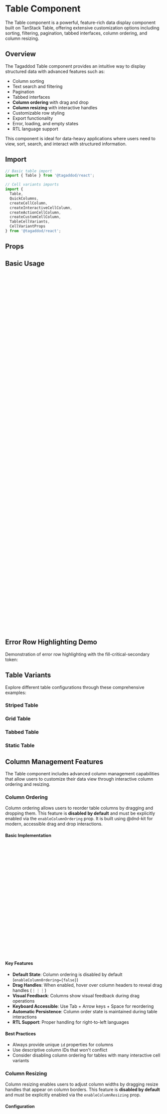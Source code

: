 
<Meta of={TableStories} />

# Table Component

The Table component is a powerful, feature-rich data display component built on TanStack Table, offering extensive customization options including sorting, filtering, pagination, tabbed interfaces, column ordering, and column resizing.

## Overview

The Tagaddod Table component provides an intuitive way to display structured data with advanced features such as:

- Column sorting
- Text search and filtering
- Pagination
- Tabbed interfaces
- **Column ordering** with drag and drop
- **Column resizing** with interactive handles
- Customizable row styling
- Export functionality
- Error, loading, and empty states
- RTL language support

This component is ideal for data-heavy applications where users need to view, sort, search, and interact with structured information.

## Import

```jsx
// Basic table import
import { Table } from '@tagaddod/react';

// Cell variants imports
import { 
  Table, 
  QuickColumns, 
  createCellColumn, 
  createInteractiveCellColumn, 
  createActionCellColumn,
  createCustomCellColumn,
  TableCellVariants,
  CellVariantProps 
} from '@tagaddod/react';
```

## Props

<ArgTypes of={Table} />

## Basic Usage

<Canvas of={TableStories.Example} />

```jsx
import { Table } from '@tagaddod/react';
import { IconEdit, IconTrash } from '@tabler/icons-react';
import { Button } from '@tagaddod/react';

// Define column structure
const columns = [
  {
    accessorKey: 'id',
    header: 'ID',
    size: 80,
  },
  {
    accessorKey: 'name',
    header: 'Item',
    size: 250,
  },
  {
    accessorKey: 'stockCollectors',
    header: 'Dispatched to collectors',
    size: 150,
  },
  {
    accessorKey: 'stockWarehouse',
    header: 'Available at warehouse',
    size: 150,
  },
  {
    id: 'actions',
    header: '',
    cell: () => (
      <div style={{ display: 'flex', gap: '8px' }}>
        <Button
          variant="plain"
          size="micro"
          tone="neutral"
          prefixIcon={<IconEdit size={16} />}
          onClick={(e) => {
            e.stopPropagation();
            alert('Edit clicked');
          }}
        />
        <Button
          variant="plain"
          size="micro"
          tone="critical"
          prefixIcon={<IconTrash size={16} />}
          onClick={(e) => {
            e.stopPropagation();
            alert('Delete clicked');
          }}
        />
      </div>
    ),
  },
];

// Sample data
const data = [
  {
    id: 34,
    name: "زيت حلوة 700 مل",
    stockCollectors: 325,
    stockWarehouse: 325,
  },
  // Additional rows...
];

// Render the table
<Table
  data={data}
  columns={columns}
  title="Inventory Stock"
  striped={true}
  gridCells={false}
  showHeader={true}
  onRowClick={(row) => console.log('Row clicked:', row.original)}
/>
```

## Error Row Highlighting Demo

Demonstration of error row highlighting with the fill-critical-secondary token:

<Canvas of={TableStories.ErrorRowHighlighting} />

## Table Variants

Explore different table configurations through these comprehensive examples:

### Striped Table
<Canvas of={TableStories.StripedTable} />

### Grid Table  
<Canvas of={TableStories.GridTable} />

### Tabbed Table
<Canvas of={TableStories.TabbedTable} />

### Static Table
<Canvas of={TableStories.StaticTable} />


## Column Management Features

The Table component includes advanced column management capabilities that allow users to customize their data view through interactive column ordering and resizing.

### Column Ordering

Column ordering allows users to reorder table columns by dragging and dropping them. This feature is **disabled by default** and must be explicitly enabled via the `enableColumnOrdering` prop. It is built using @dnd-kit for modern, accessible drag and drop interactions.

#### Basic Implementation

```jsx
import { Table } from '@tagaddod/react';

const columns = [
  {
    id: 'name',        // Important: Provide unique IDs for all columns
    accessorKey: 'name',
    header: 'Name',
    size: 200,
  },
  {
    id: 'email',
    accessorKey: 'email', 
    header: 'Email',
    size: 250,
  },
  // ... more columns
];

<Table
  data={data}
  columns={columns}
  title="Users Table"
  enableColumnOrdering={true}  // Enable column ordering
/>
```

#### Key Features

- **Default State**: Column ordering is disabled by default (`enableColumnOrdering={false}`)
- **Drag Handles**: When enabled, hover over column headers to reveal drag handles (⋮⋮⋮)
- **Visual Feedback**: Columns show visual feedback during drag operations
- **Keyboard Accessible**: Use Tab + Arrow keys + Space for reordering
- **Automatic Persistence**: Column order state is maintained during table interactions
- **RTL Support**: Proper handling for right-to-left languages

#### Best Practices

- Always provide unique `id` properties for columns
- Use descriptive column IDs that won't conflict
- Consider disabling column ordering for tables with many interactive cell variants

### Column Resizing  

Column resizing enables users to adjust column widths by dragging resize handles that appear on column borders. This feature is **disabled by default** and must be explicitly enabled via the `enableColumnResizing` prop.

#### Configuration

```jsx
import { Table } from '@tagaddod/react';

const columns = [
  {
    accessorKey: 'name',
    header: 'Name',
    size: 200,           // Initial width
    minSize: 100,        // Minimum width
    maxSize: 400,        // Maximum width
  },
  {
    accessorKey: 'email',
    header: 'Email', 
    size: 250,
    minSize: 150,
    maxSize: 500,
  },
  {
    accessorKey: 'actions',
    header: 'Actions',
    size: 100,
    enableResizing: false, // Disable resizing for this column
  },
];

<Table
  data={data}
  columns={columns}
  title="Resizable Table"
  enableColumnResizing={true}  // Enable column resizing
/>
```

#### Resize Behavior

- **Default State**: Column resizing is disabled by default (`enableColumnResizing={false}`)
- **Interactive Handles**: When enabled, resize handles appear on hover at column borders
- **Real-time Updates**: Column widths update immediately during drag
- **Constraints**: Respects `minSize` and `maxSize` boundaries
- **Visual Indicators**: Active resize handles are highlighted in blue
- **Touch Support**: Works on touch devices for mobile compatibility
- **Double-click**: Double-click resize handles to auto-fit column content

#### Column Sizing Properties

| Property | Type | Description |
|----------|------|-------------|
| `size` | `number` | Initial column width in pixels |
| `minSize` | `number` | Minimum allowed width (default: 20px) |
| `maxSize` | `number` | Maximum allowed width (default: unlimited) |
| `enableResizing` | `boolean` | Whether column can be resized (default: true) |

#### Advanced Configuration

```jsx
// Complete column management setup
<Table
  data={data}
  columns={columns}
  title="Advanced Table"
  enableColumnOrdering={true}     // Enable column ordering
  enableColumnResizing={true}     // Enable column resizing
  gridCells={true}                // Show borders for better visual feedback
  // RTL direction is automatically detected
/>
```

#### Combining Features

```jsx
// Table with both column ordering and resizing
<Table
  data={data}
  columns={columns}
  title="Full Column Management"
  enableColumnOrdering={true}   // Enable column ordering
  enableColumnResizing={true}   // Enable column resizing
  showSearch={true}
  showFilters={true}
  gridCells={true}  // Recommended for better visual feedback
/>
```

#### Column Management Summary

| Feature | Default State | How to Enable |
|---------|---------------|---------------|
| **Column Ordering** | ❌ Disabled | `enableColumnOrdering={true}` |
| **Column Resizing** | ❌ Disabled | `enableColumnResizing={true}` |

**Best Practices:**
- Use `gridCells={true}` when enabling column management features for better visual feedback
- Column ordering works best with unique column IDs
- Both features are disabled by default for better performance
- Consider performance impact with many columns (50+) when enabling both features

Use the controls panel below to:
- Toggle features on/off (search, filters, pagination, tabs, etc.)
- Switch between different table states (normal, error, empty, etc.)
- Change direction (LTR/RTL)
- Configure tab behavior
- Modify display options

## Cell Variants

The Table component includes a comprehensive cell variants system that makes it easy to create consistent, interactive table cells. This system provides predefined cell types and helper functions for common use cases.

<Canvas of={TableStories.CellVariants} />

### Available Cell Variants

The table supports 11 predefined cell variants:

1. **Text Single Line** - Basic text display with typography `--t-typography-body-sm-default` and primary text color
2. **Text Multiline** - Multi-line text with first line in primary color, subsequent lines in secondary color
3. **Badge** - Status badges with color tones (default, info, success, warning, critical, magic)
4. **Badge Multiple** - Multiple badges in one cell
5. **Checkbox** - Interactive checkbox for selection
6. **Radio Button** - Radio button group for exclusive selection
7. **Select** - Dropdown selection with options
8. **Text Field** - Editable text input field
9. **Updated Number** - Formatted numbers with proper alignment
10. **Action Icon** - Single action button (typically three dots menu)
11. **Action Dropdown** - Multiple actions in dropdown menu

### Quick Usage with Helper Functions

The easiest way to use cell variants is with the `QuickColumns` helper:

```jsx
import { Table, QuickColumns, createInteractiveCellColumn } from '@tagaddod/react';

const columns = [
  QuickColumns.text('name', 'Customer Name'),
  QuickColumns.badge('status', 'Status'),
  QuickColumns.checkbox('selected', 'Select', (checked, row) => {
    console.log(`Row ${row.id} selected: ${checked}`);
  }),
  QuickColumns.number('amount', 'Amount'),
  QuickColumns.actions('Actions', (row) => {
    console.log('Action clicked for:', row);
  }),
];
```

### Advanced Cell Variant Usage

For more control, use the detailed helper functions:

```jsx
import { 
  createCellColumn, 
  createInteractiveCellColumn, 
  createActionCellColumn 
} from '@tagaddod/react';

const columns = [
  // Text variants
  createCellColumn('customer', 'Customer', 'textSingleLine'),
  createCellColumn('description', 'Description', 'textMultiline'),
  
  // Badge variants
  createCellColumn('status', 'Status', 'badge'),
  createCellColumn('tags', 'Tags', 'badgeMultiple'),
  
  // Interactive variants
  createInteractiveCellColumn('priority', 'Priority', 'select', handlePriorityChange, {
    cellProps: { 
      options: [
        { label: 'High', value: 'high' },
        { label: 'Medium', value: 'medium' },
        { label: 'Low', value: 'low' }
      ]
    }
  }),
  
  createInteractiveCellColumn('approved', 'Approved', 'checkbox', handleApprovalChange),
  
  createInteractiveCellColumn('notes', 'Notes', 'textField', handleNotesChange, {
    cellProps: { placeholder: 'Add notes...' }
  }),
  
  // Action variants
  createActionCellColumn('Actions', 'actionIcon', handleRowAction),
  createActionCellColumn('More', 'actionDropdownIcon', () => {}, {
    actions: [
      { label: 'Edit', onClick: (row) => editRow(row) },
      { label: 'Delete', onClick: (row) => deleteRow(row) },
      { label: 'View Details', onClick: (row) => viewDetails(row) }
    ]
  })
];
```

### Data Structure for Cell Variants

Different cell variants expect specific data structures:

```jsx
const salesData = [
  {
    id: 1,
    customer: 'Olivia Rhye',                                    // textSingleLine
    description: 'Premium customer with\nmultiple orders',      // textMultiline
    status: { text: 'Active', tone: 'success' },               // badge
    tags: [                                                     // badgeMultiple
      { text: 'VIP', tone: 'success' },
      { text: 'Premium', tone: 'info' }
    ],
    selected: true,                                             // checkbox
    priority: 'high',                                           // select/radioButton
    amount: 2400.50,                                            // updatedNumber
    notes: 'Important client'                                   // textField
  }
];
```

### Creating Custom Cell Variants

You can create custom cell variants using the `createCustomCellColumn` helper:

```jsx
import { createCustomCellColumn, CellVariantProps } from '@tagaddod/react';

// Create custom progress bar cell
const ProgressBarCell: React.FC<CellVariantProps<number>> = ({ value }) => (
  <div style={{ 
    width: '100%', 
    height: '8px', 
    backgroundColor: '#eee', 
    borderRadius: '4px',
    overflow: 'hidden'
  }}>
    <div 
      style={{ 
        width: `${value}%`, 
        height: '100%', 
        backgroundColor: '#007bff', 
        transition: 'width 0.3s ease'
      }} 
    />
    <span style={{ fontSize: '12px', marginLeft: '8px' }}>{value}%</span>
  </div>
);

// Use custom cell in column definition
const columns = [
  createCustomCellColumn('progress', 'Progress', ProgressBarCell),
];
```

### Extending the Cell Variants Registry

You can extend the built-in cell variants registry:

```jsx
import { TableCellVariants } from '@tagaddod/react';

// Add your custom variants to the registry
const ExtendedCellVariants = {
  ...TableCellVariants,
  customProgress: ProgressBarCell,
  customRating: RatingStarsCell,
  customChart: MiniChartCell,
};

// Now you can use them with helper functions
const columns = [
  createCellColumn('progress', 'Progress', 'customProgress'),
];
```

### Cell Variant Props Interface

All cell variants implement the `CellVariantProps` interface:

```typescript
interface CellVariantProps<T = any> {
  value: T;                                    // The cell value
  row?: any;                                   // The entire row data
  onChange?: (value: T, row?: any) => void;    // Change handler for interactive cells
  onClick?: (row?: any) => void;               // Click handler for action cells
  options?: Array<{ label: string; value: any }>; // Options for select/radio cells
  className?: string;                          // Additional CSS classes
  [key: string]: any;                         // Additional props
}
```

### RTL Support in Cell Variants

All cell variants automatically support RTL languages with proper:
- Text alignment (right for RTL, left for LTR)
- Font family switching (Arabic fonts for RTL content)
- Line height adjustments (optimized for Arabic text)
- Layout direction (flex-direction, positioning)

The RTL detection and styling is handled automatically by each cell variant component.

### Important Notes for Cell Variants

#### Select Component Requirements
When using Select or ActionDropdown cell variants, ensure that:
- All option values are **non-empty strings**
- Empty string values are automatically filtered out
- Use meaningful values like `'high'`, `'medium'`, `'low'` instead of `''`

```jsx
// ✅ Correct - Non-empty option values
const priorityOptions = [
  { label: 'High', value: 'high' },
  { label: 'Medium', value: 'medium' },
  { label: 'Low', value: 'low' }
];

// ❌ Incorrect - Empty string values will cause errors
const badOptions = [
  { label: 'Select...', value: '' },  // This will be filtered out
  { label: 'High', value: 'high' }
];
```

#### Badge Component Tones
Badge components use `tone` prop with these available values:
- `'default'` - Gray/neutral appearance
- `'info'` - Blue informational tone
- `'success'` - Green success tone  
- `'warning'` - Yellow/orange warning tone
- `'critical'` - Red error/critical tone
- `'magic'` - Purple/gradient special tone

#### Typography Implementation
Text cell variants use consistent typography:
- **Font**: `--t-typography-body-sm-default` for consistent styling
- **Text Single Line**: Primary text color (`--t-color-text-primary`)
- **Text Multiline**: First line uses primary color, subsequent lines use secondary color (`--t-color-text-secondary`)
- **RTL Support**: Automatic line-height adjustments for Arabic text

#### Performance Considerations
For optimal performance with cell variants:
- Use `React.memo` for custom cell components when dealing with large datasets
- Prefer static options arrays over inline object creation
- Consider virtualization for tables with 1000+ rows and complex cell variants

### Troubleshooting Cell Variants

#### Common Issues and Solutions

**"Select.Item must have a value prop that is not an empty string"**
- **Cause**: Select options contain empty string values
- **Solution**: Ensure all option values are non-empty strings or they will be filtered out automatically

**Cell variant not rendering correctly**
- **Cause**: Incorrect data structure passed to cell variant
- **Solution**: Check the expected data structure for each variant in the documentation above

**TypeScript errors with custom cell variants**
- **Cause**: Custom component doesn't implement `CellVariantProps` interface
- **Solution**: Ensure your custom component extends `React.FC<CellVariantProps<YourDataType>>`

**Interactive cells not updating**
- **Cause**: Missing or incorrect `onChange` callback
- **Solution**: Use `createInteractiveCellColumn` and provide proper onChange handler

```jsx
// ✅ Correct interactive cell setup
createInteractiveCellColumn('status', 'Status', 'select', (value, row) => {
  console.log('Status changed:', value, 'for row:', row);
  // Update your data state here
}, {
  cellProps: { 
    options: [
      { label: 'Active', value: 'active' },
      { label: 'Inactive', value: 'inactive' }
    ]
  }
})
```

## Features

### Pagination

Add pagination to control the number of records displayed per page.

```jsx
import { useState } from 'react';

const [pageIndex, setPageIndex] = useState(0);
const [pageSize, setPageSize] = useState(5);

<Table
  data={data}
  columns={columns}
  title="Inventory Stock"
  pagination={{
    pageIndex,
    pageSize,
    pageCount: Math.ceil(data.length / pageSize),
    onPageChange: setPageIndex,
    onPageSizeChange: setPageSize,
    pageSizeOptions: [5, 10, 20, 50],
  }}
/>
```

### Enhanced Search and Filters

Enable search functionality and filters for more targeted data exploration.

```jsx
const [searchQuery, setSearchQuery] = useState('');
const [filters, setFilters] = useState({
  status: 'active',
});
const [isFilterBarVisible, setIsFilterBarVisible] = useState(true);

<Table
  data={data}
  columns={columns}
  title="Inventory Stock"
  showSearch={true}
  showFilters={true}
  showFilterBar={isFilterBarVisible}
  showExport={true}
  searchQuery={searchQuery}
  onSearchChange={setSearchQuery}
  activeFilters={filters}
  onFilterChange={setFilters}
  onFilterClick={() => setIsFilterBarVisible(!isFilterBarVisible)}
  onExport={() => alert('Export clicked')}
  filterOptions={{
    status: {
      label: 'Status',
      options: [
        { label: 'All', value: 'all' },
        { label: 'Active', value: 'active' },
        { label: 'Inactive', value: 'inactive' },
      ],
    },
    category: {
      label: 'Category',
      options: [
        { label: 'All', value: 'all' },
        { label: 'Food', value: 'food' },
        { label: 'Cleaning', value: 'cleaning' },
        { label: 'Drinks', value: 'drinks' },
      ],
    },
  }}
/>
```

### Table with Tabs

Create tabbed interfaces to organize different data sets.

```jsx
const [activeTab, setActiveTab] = useState('inventory');

<Table
  data={data}
  columns={columns}
  title="Inventory Management"
  showTabs={true}
  tabItems={[
    { id: 'inventory', label: 'Inventory Stock', active: activeTab === 'inventory', badge: productData.length },
    { id: 'orders', label: 'Orders', active: activeTab === 'orders', badge: orderData.length },
  ]}
  onTabChange={(tabId) => {
    setActiveTab(tabId);
    console.log('Tab changed to:', tabId);
  }}
/>
```

### Enhanced Tabs with Automatic Data Switching

For more complex tabbed interfaces, use `tableTabs` to define complete configurations for each tab.

```jsx
<Table
  data={[]} // Default data (not used with tableTabs)
  columns={[]} // Default columns (not used with tableTabs)
  title="Inventory Management"
  showTabs={true}
  tableTabs={[
    {
      id: 'inventory',
      label: 'Inventory Stock',
      active: true, // This tab will be active by default
      badge: productData.length,
      data: productData,
      columns: productColumns,
      title: 'Inventory Stock',
    },
    {
      id: 'orders',
      label: 'Orders',
      badge: orderData.length,
      data: orderData,
      columns: orderColumns,
      title: 'Order History',
    },
  ]}
  onRowClick={(row) => console.log('Row clicked:', row.original)}
/>
```

### Grid Cells

Enable grid cells to show borders between cells for better data visualization.

```jsx
<Table
  data={data}
  columns={columns}
  title="Inventory Stock"
  striped={false}
  gridCells={true}
/>
```

### Striped Rows

Use striped rows **only for read-only data** without interactive elements. Striped rows should be avoided when the table contains interactive components like buttons, checkboxes, or form inputs as they can interfere with hover states and user interactions.

```jsx
// ✅ Good - Read-only data display
<Table
  data={readOnlyData}
  columns={displayColumns}
  title="Report Data"
  striped={true}
  onRowClick={undefined} // No row interactions
/>

// ❌ Avoid - Interactive data with form elements
<Table
  data={interactiveData}
  columns={cellVariantColumns}
  title="Editable Data"
  striped={false} // Keep false for better UX
  onRowClick={handleRowClick}
/>
```

### Static Tables (No Hover Effects)

For purely static data displays like reports or dashboards where user interaction is not needed, you can disable row hover effects using the `disableRowHover` prop.

```jsx
// ✅ Static table - perfect for reports and read-only displays
<Table
  data={reportData}
  columns={reportColumns}
  title="Monthly Report"
  striped={true}
  disableRowHover={true}
  showSearch={false}
  showFilters={false}
  showPagination={false}
/>
```

**When to use `disableRowHover`:**
- Static data reports that won't be modified
- Dashboard summary tables
- Print-friendly table layouts
- Performance-critical displays with many rows
- Tables embedded in cards or confined spaces

## Table States

### Empty State

Show a message when there's no data to display.

```jsx
<Table
  data={[]}
  columns={columns}
  title="Inventory Stock"
  state="empty"
  emptyMessage="There are no records to display."
/>
```

### Loading State

Display a loading indicator while data is being fetched.

```jsx
<Table
  data={[]}
  columns={columns}
  title="Inventory Stock"
  state="loading"
/>
```

### Error State

Show an error message when data retrieval fails.

```jsx
<Table
  data={[]}
  columns={columns}
  title="Inventory Stock"
  state="error"
  errorMessage="Error in data retrieving. Don't worry, it's our fault. Please try again later."
/>
```

### Not Found State

Indicate when a search yields no results. The not found state features a title/subtitle structure with customizable messages.

```jsx
<Table
  data={[]}
  columns={columns}
  title="Inventory Stock"
  state="notFound"
  notFoundMessage="No available results for 'searched item'"
  notFoundSubtitle="Try using different search terms or check your spelling"
  searchQuery="searched item"
/>
```

**Not Found State Features:**
- **Icon**: Uses `IconSearchOff` with 32px size in a 72px circular background
- **Title**: Uses `body-lg-semibold` typography with primary text color
- **Subtitle**: Uses `body-md-default` typography with secondary text color
- **Customizable**: Both title and subtitle messages can be customized
- **Defaults**: Provides sensible default messages if not specified

## Internationalization

The Table component properly handles Right-to-Left (RTL) languages automatically.

```jsx
<div dir="rtl" style={{ width: '100%' }}>
  <Table
    data={data}
    columns={columns}
    title="مخزون المنتجات"
    striped={true}
    gridCells={false}
  />
</div>
```

## Column Configuration

The Table component accepts columns defined according to TanStack Table's `ColumnDef` interface, with additional Tagaddod-specific properties for styling.

```jsx
const columns = [
  // Standard column with accessor and header
  {
    accessorKey: 'id',
    header: 'ID',
    size: 80,
  },
  
  // Column with custom cell rendering
  {
    accessorKey: 'status',
    header: 'Status',
    size: 150,
    cell: info => (
      <span 
        style={{ 
          color: 
            info.getValue() === 'Completed' ? 'var(--t-color-text-success)' :
            info.getValue() === 'Pending' ? 'var(--t-color-text-warning)' :
            'var(--t-color-text-info)'
        }}
      >
        {info.getValue()}
      </span>
    ),
  },
  
  // Column with custom styling via meta
  {
    id: 'actions',
    header: '',
    cell: () => (/* Action buttons */),
    meta: {
      headerClassName: 'custom-header',
      cellClassName: 'custom-cell',
      width: '100px',
    },
  },
];
```

## Advanced Usage

### Controlled Table

Full control of table state for advanced integration needs.

```jsx
const [sorting, setSorting] = useState([]);
const [globalFilter, setGlobalFilter] = useState('');
const [pagination, setPagination] = useState({
  pageIndex: 0,
  pageSize: 10,
});
const [filters, setFilters] = useState({});

<Table
  data={data}
  columns={columns}
  title="Advanced Table"
  searchQuery={globalFilter}
  onSearchChange={setGlobalFilter}
  pagination={{
    pageIndex: pagination.pageIndex,
    pageSize: pagination.pageSize,
    pageCount: Math.ceil(data.length / pagination.pageSize),
    onPageChange: (pageIndex) => setPagination(prev => ({ ...prev, pageIndex })),
    onPageSizeChange: (pageSize) => setPagination(prev => ({ ...prev, pageSize })),
  }}
  defaultSorting={sorting}
  activeFilters={filters}
  onFilterChange={setFilters}
/>
```

### Server-Side Data

For tables with server-side pagination, sorting, and filtering.

```jsx
const [data, setData] = useState([]);
const [totalItems, setTotalItems] = useState(0);
const [loading, setLoading] = useState(false);
const [pagination, setPagination] = useState({
  pageIndex: 0,
  pageSize: 10,
});
const [sorting, setSorting] = useState([]);
const [filters, setFilters] = useState({});

// Fetch data on state changes
useEffect(() => {
  const fetchData = async () => {
    setLoading(true);
    try {
      const response = await api.fetchData({
        page: pagination.pageIndex,
        limit: pagination.pageSize,
        sort: sorting.length > 0 ? { 
          field: sorting[0].id, 
          direction: sorting[0].desc ? 'desc' : 'asc' 
        } : undefined,
        filters,
      });
      
      setData(response.data);
      setTotalItems(response.total);
    } catch (error) {
      console.error('Error fetching data:', error);
    } finally {
      setLoading(false);
    }
  };
  
  fetchData();
}, [pagination, sorting, filters]);

<Table
  data={data}
  columns={columns}
  title="Server-Side Table"
  state={loading ? 'loading' : 'normal'}
  pagination={{
    pageIndex: pagination.pageIndex,
    pageSize: pagination.pageSize,
    pageCount: Math.ceil(totalItems / pagination.pageSize),
    onPageChange: (pageIndex) => setPagination(prev => ({ ...prev, pageIndex })),
    onPageSizeChange: (pageSize) => setPagination(prev => ({ ...prev, pageSize })),
  }}
  defaultSorting={sorting}
  activeFilters={filters}
  onFilterChange={setFilters}
/>
```

## Common Use Cases

### Data Grid with Row Actions

Table with row actions for data management operations.

```jsx
<Table
  data={users}
  columns={[
    { accessorKey: 'name', header: 'Name' },
    { accessorKey: 'email', header: 'Email' },
    { accessorKey: 'role', header: 'Role' },
    {
      id: 'actions',
      header: 'Actions',
      cell: ({ row }) => (
        <div style={{ display: 'flex', gap: '8px' }}>
          <Button
            variant="plain"
            size="micro"
            tone="neutral"
            prefixIcon={<IconEdit size={16} />}
            onClick={(e) => {
              e.stopPropagation();
              editUser(row.original);
            }}
          />
          <Button
            variant="plain"
            size="micro"
            tone="critical"
            prefixIcon={<IconTrash size={16} />}
            onClick={(e) => {
              e.stopPropagation();
              deleteUser(row.original.id);
            }}
          />
        </div>
      ),
    },
  ]}
  onRowClick={(row) => viewUserDetails(row.original.id)}
/>
```

### Dashboard Analytics Table

Display analytical data with metrics and visual indicators.

```jsx
<Table
  data={analyticsData}
  columns={[
    { accessorKey: 'metric', header: 'Metric' },
    { 
      accessorKey: 'value', 
      header: 'Value',
      cell: ({ row }) => formatNumber(row.original.value),
    },
    { 
      accessorKey: 'change', 
      header: 'Change',
      cell: ({ getValue }) => {
        const change = getValue();
        return (
          <div style={{ 
            color: change > 0 ? 'var(--t-color-text-success)' : 'var(--t-color-text-critical)',
            display: 'flex',
            alignItems: 'center',
            gap: '4px'
          }}>
            {change > 0 ? '↑' : '↓'} {Math.abs(change)}%
          </div>
        );
      },
    },
    { 
      id: 'chart',
      header: 'Trend',
      cell: ({ row }) => <SparklineChart data={row.original.trend} />,
    },
  ]}
  title="Performance Metrics"
  gridCells={true}
/>
```

### Record Selection Table

Table with row selection for batch operations.

```jsx
const [selectedRows, setSelectedRows] = useState([]);

// Define selection column
const selectionColumn = {
  id: 'selection',
  header: ({ table }) => (
    <input
      type="checkbox"
      checked={table.getIsAllRowsSelected()}
      onChange={table.getToggleAllRowsSelectedHandler()}
    />
  ),
  cell: ({ row }) => (
    <input
      type="checkbox"
      checked={row.getIsSelected()}
      onChange={row.getToggleSelectedHandler()}
      onClick={(e) => e.stopPropagation()}
    />
  ),
  size: 40,
};

// Columns with selection
const columnsWithSelection = [selectionColumn, ...columns];

<div>
  <div style={{ marginBottom: '16px' }}>
    <Button 
      disabled={selectedRows.length === 0}
      onClick={() => handleBatchAction(selectedRows)}
    >
      Process Selected ({selectedRows.length})
    </Button>
  </div>
  
  <Table
    data={data}
    columns={columnsWithSelection}
    title="Select Records"
    onRowSelectionChange={setSelectedRows}
  />
</div>
```

## Accessibility

The Table component is built with accessibility in mind:

- Semantic HTML table structure (`<table>`, `<thead>`, `<tbody>`, `<tr>`, `<th>`, `<td>`) for optimal screen reader compatibility
- Appropriate ARIA attributes for sorting, filtering, and pagination
- Keyboard navigation support for all interactive elements
- Focus management for row and cell interactions
- Proper contrast ratios for all visual states
- RTL language support with appropriate text alignment and directional changes
- Visible focus indicators for keyboard users
- Responsive design that works on various screen sizes and devices

## Implementation Details

### CSS Variables

The Table component uses the following token CSS variables:

| Variable | Purpose |
|----------|---------|
| `--t-space-*` | Padding and spacing |
| `--t-typography-body-sm-default` | Typography for text cell variants |
| `--t-font-family-primary` | Text font |
| `--t-font-size-*` | Font sizes for text elements |
| `--t-font-weight-*` | Font weights |
| `--t-color-text-primary` | Primary text color |
| `--t-color-text-secondary` | Secondary text color (multiline second lines) |
| `--t-color-text-tertiary` | Tertiary text color |
| `--t-color-border-*` | Border colors |
| `--t-color-surface-primary` | Table background color |
| `--t-color-surface-hover` | Row hover background color |
| `--t-color-surface-active` | Striped row hover background color |
| `--t-color-surface-secondary` | Header background color |
| `--t-color-fill-*` | Highlight colors |
| `--t-border-radius-*` | Border radius |
| `--t-shadow-*` | Box shadows |
| `--t-duration-*` | Animation duration |
| `--t-line-height-*` | Line height for different languages |

### Technical Architecture

The Table component is built on TanStack Table and includes:

- **Data Processing**: Core row model, filtering, sorting, and pagination
- **State Management**: Component-level React state with controlled inputs
- **Event Handling**: Row and cell click handlers
- **Keyboard Navigation**: Accessible keyboard controls
- **Rendering Optimization**: Efficient rendering with React memoization
- **Styling**: CSS Modules with proper scoping
- **Responsive Design**: Mobile-friendly layout and styling

### Performance Considerations

For optimal performance with large datasets:

- Use server-side pagination for tables with more than 1,000 rows
- Implement server-side sorting and filtering for tables with complex data structures
- Consider virtualization for extremely large datasets
- Optimize column rendering by minimizing complex cell renderers
- Use memoization for expensive cell calculations
- Enable the `manualPagination` option for custom data fetching

### Table Integration with Other Components

The Table component seamlessly integrates with other Tagaddod Design System components:

- **Pagination**: For page navigation
- **Tabs**: For tabbed data views
- **Button**: For action buttons
- **TextInput**: For search functionality
- **FilterItem**: For applying data filters
- **Badge**: For count indicators

## Browser Support

The Table component is compatible with all modern browsers:

- Chrome (latest)
- Firefox (latest)
- Safari (latest)
- Edge (latest)
- Mobile browsers (iOS Safari, Android Chrome)

RTL language support works across all supported browsers.

## Dependencies

The Table component's advanced features require these additional dependencies:

### Column Ordering & Resizing
- `@dnd-kit/core` - Modern drag and drop library for React
- `@dnd-kit/sortable` - Sortable utilities for column reordering
- `@dnd-kit/utilities` - Utility functions for drag and drop

These dependencies are automatically included when you install the Table component and provide:
- **Modern DnD**: React 18+ compatible drag and drop
- **Accessibility**: Full keyboard and screen reader support
- **Performance**: Optimized for smooth interactions
- **Touch Support**: Works on mobile and tablet devices

### Bundle Size Impact
The column management features add approximately 15-20KB to your bundle size. If you don't need these features, they can be tree-shaken out in future versions of the component library.

